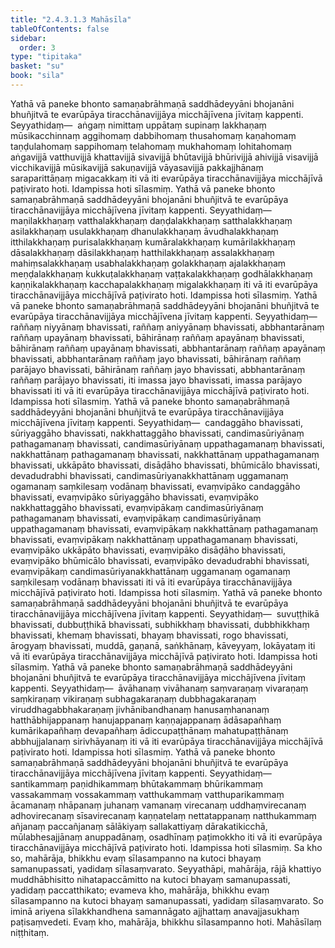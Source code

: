 ```yaml
---
title: "2.4.3.1.3 Mahāsīla"
tableOfContents: false
sidebar:
  order: 3
type: "tipitaka"
basket: "su"
book: "sila"
---
```



<DynamicBreadcrumb />

<Division number="205" book="sila" bookNo="6" page="63">

<Paragraph number="295" book="sila">
Yathā vā paneke bhonto samaṇabrāhmaṇā saddhādeyyāni bhojanāni bhuñjitvā te evarūpāya tiracchānavijjāya micchājīvena jīvitaṃ kappenti. Seyyathidaṃ—  aṅgaṃ nimittaṃ uppātaṃ supinaṃ lakkhaṇaṃ mūsikacchinnaṃ aggihomaṃ dabbihomaṃ thusahomaṃ kaṇahomaṃ taṇḍulahomaṃ sappihomaṃ telahomaṃ mukhahomaṃ lohitahomaṃ aṅgavijjā vatthuvijjā khattavijjā sivavijjā bhūtavijjā bhūrivijjā ahivijjā visavijjā vicchikavijjā mūsikavijjā sakuṇavijjā vāyasavijjā pakkajjhānaṃ saraparittāṇaṃ migacakkaṃ iti vā iti evarūpāya tiracchānavijjāya micchājīvā paṭivirato hoti. Idampissa hoti sīlasmiṃ.
</Paragraph>

</Division>
<Division number="206" book="sila" bookNo="6" page="64">

<Paragraph number="296" book="sila">
Yathā vā paneke bhonto samaṇabrāhmaṇā saddhādeyyāni bhojanāni bhuñjitvā te evarūpāya tiracchānavijjāya micchājīvena jīvitaṃ kappenti. Seyyathidaṃ—  maṇilakkhaṇaṃ vatthalakkhaṇaṃ daṇḍalakkhaṇaṃ satthalakkhaṇaṃ asilakkhaṇaṃ usulakkhaṇaṃ dhanulakkhaṇaṃ āvudhalakkhaṇaṃ itthilakkhaṇaṃ purisalakkhaṇaṃ kumāralakkhaṇaṃ kumārilakkhaṇaṃ dāsalakkhaṇaṃ dāsilakkhaṇaṃ hatthilakkhaṇaṃ assalakkhaṇaṃ mahiṃsalakkhaṇaṃ usabhalakkhaṇaṃ golakkhaṇaṃ ajalakkhaṇaṃ meṇḍalakkhaṇaṃ kukkuṭalakkhaṇaṃ vaṭṭakalakkhaṇaṃ godhālakkhaṇaṃ kaṇṇikalakkhaṇaṃ kacchapalakkhaṇaṃ migalakkhaṇaṃ iti vā iti evarūpāya tiracchānavijjāya micchājīvā paṭivirato hoti. Idampissa hoti sīlasmiṃ.
</Paragraph>

</Division>
<Division number="207" book="sila" bookNo="6" page="64">

<Paragraph number="297" book="sila">
Yathā vā paneke bhonto samaṇabrāhmaṇā saddhādeyyāni bhojanāni bhuñjitvā te evarūpāya tiracchānavijjāya micchājīvena jīvitaṃ kappenti. Seyyathidaṃ—  raññaṃ niyyānaṃ bhavissati, raññaṃ aniyyānaṃ bhavissati, abbhantarānaṃ raññaṃ upayānaṃ bhavissati, bāhirānaṃ raññaṃ apayānaṃ bhavissati, bāhirānaṃ raññaṃ upayānaṃ bhavissati, abbhantarānaṃ raññaṃ apayānaṃ bhavissati, abbhantarānaṃ raññaṃ jayo bhavissati, bāhirānaṃ raññaṃ parājayo bhavissati, bāhirānaṃ raññaṃ jayo bhavissati, abbhantarānaṃ raññaṃ parājayo bhavissati, iti imassa jayo bhavissati, imassa parājayo bhavissati iti vā iti evarūpāya tiracchānavijjāya micchājīvā paṭivirato hoti. Idampissa hoti sīlasmiṃ.
</Paragraph>

</Division>
<Division number="208" book="sila" bookNo="6" page="64">

<Paragraph number="298" book="sila">
Yathā vā paneke bhonto samaṇabrāhmaṇā saddhādeyyāni bhojanāni bhuñjitvā te evarūpāya tiracchānavijjāya micchājīvena jīvitaṃ kappenti. Seyyathidaṃ—  candaggāho bhavissati, sūriyaggāho bhavissati, nakkhattaggāho bhavissati, candimasūriyānaṃ pathagamanaṃ bhavissati, candimasūriyānaṃ uppathagamanaṃ bhavissati, nakkhattānaṃ pathagamanaṃ bhavissati, nakkhattānaṃ uppathagamanaṃ bhavissati, ukkāpāto bhavissati, disāḍāho bhavissati, bhūmicālo bhavissati, devadudrabhi bhavissati, candimasūriyanakkhattānaṃ uggamanaṃ ogamanaṃ saṃkilesaṃ vodānaṃ bhavissati, evaṃvipāko candaggāho bhavissati, evaṃvipāko sūriyaggāho bhavissati, evaṃvipāko nakkhattaggāho bhavissati, evaṃvipākaṃ candimasūriyānaṃ pathagamanaṃ bhavissati, evaṃvipākaṃ candimasūriyānaṃ uppathagamanaṃ bhavissati, evaṃvipākaṃ nakkhattānaṃ pathagamanaṃ bhavissati, evaṃvipākaṃ nakkhattānaṃ uppathagamanaṃ bhavissati, evaṃvipāko ukkāpāto bhavissati, evaṃvipāko disāḍāho bhavissati, evaṃvipāko bhūmicālo bhavissati, evaṃvipāko devadudrabhi bhavissati, evaṃvipākaṃ candimasūriyanakkhattānaṃ uggamanaṃ ogamanaṃ saṃkilesaṃ vodānaṃ bhavissati iti vā iti evarūpāya tiracchānavijjāya micchājīvā paṭivirato hoti. Idampissa hoti sīlasmiṃ.
</Paragraph>

</Division>
<Division number="209" book="sila" bookNo="6" page="65">

<Paragraph number="299" book="sila">
Yathā vā paneke bhonto samaṇabrāhmaṇā saddhādeyyāni bhojanāni bhuñjitvā te evarūpāya tiracchānavijjāya micchājīvena jīvitaṃ kappenti. Seyyathidaṃ—  suvuṭṭhikā bhavissati, dubbuṭṭhikā bhavissati, subhikkhaṃ bhavissati, dubbhikkhaṃ bhavissati, khemaṃ bhavissati, bhayaṃ bhavissati, rogo bhavissati, ārogyaṃ bhavissati, muddā, gaṇanā, saṅkhānaṃ, kāveyyaṃ, lokāyataṃ iti vā iti evarūpāya tiracchānavijjāya micchājīvā paṭivirato hoti. Idampissa hoti sīlasmiṃ.
</Paragraph>

</Division>
<Division number="210" book="sila" bookNo="6" page="65">

<Paragraph number="300" book="sila">
Yathā vā paneke bhonto samaṇabrāhmaṇā saddhādeyyāni bhojanāni bhuñjitvā te evarūpāya tiracchānavijjāya micchājīvena jīvitaṃ kappenti. Seyyathidaṃ—  āvāhanaṃ vivāhanaṃ saṃvaraṇaṃ vivaraṇaṃ saṃkiraṇaṃ vikiraṇaṃ subhagakaraṇaṃ dubbhagakaraṇaṃ viruddhagabbhakaraṇaṃ jivhānibandhanaṃ hanusaṃhananaṃ hatthābhijappanaṃ hanujappanaṃ kaṇṇajappanaṃ ādāsapañhaṃ kumārikapañhaṃ devapañhaṃ ādiccupaṭṭhānaṃ mahatupaṭṭhānaṃ abbhujjalanaṃ sirivhāyanaṃ iti vā iti evarūpāya tiracchānavijjāya micchājīvā paṭivirato hoti. Idampissa hoti sīlasmiṃ.
</Paragraph>

</Division>
<Division number="211" book="sila" bookNo="6" page="65">

<Paragraph number="301" book="sila">
Yathā vā paneke bhonto samaṇabrāhmaṇā saddhādeyyāni bhojanāni bhuñjitvā te evarūpāya tiracchānavijjāya micchājīvena jīvitaṃ kappenti. Seyyathidaṃ—  santikammaṃ paṇidhikammaṃ bhūtakammaṃ bhūrikammaṃ vassakammaṃ vossakammaṃ vatthukammaṃ vatthuparikammaṃ ācamanaṃ nhāpanaṃ juhanaṃ vamanaṃ virecanaṃ uddhaṃvirecanaṃ adhovirecanaṃ sīsavirecanaṃ kaṇṇatelaṃ nettatappanaṃ natthukammaṃ añjanaṃ paccañjanaṃ sālākiyaṃ sallakattiyaṃ dārakatikicchā, mūlabhesajjānaṃ anuppadānaṃ, osadhīnaṃ paṭimokkho iti vā iti evarūpāya tiracchānavijjāya micchājīvā paṭivirato hoti. Idampissa hoti sīlasmiṃ.
</Paragraph>

</Division>
<Division number="212" book="sila" bookNo="6" page="66">

<Paragraph number="302" book="sila">
Sa kho so, mahārāja, bhikkhu evaṃ sīlasampanno na kutoci bhayaṃ samanupassati, yadidaṃ sīlasaṃvarato. Seyyathāpi, mahārāja, rājā khattiyo muddhābhisitto nihatapaccāmitto na kutoci bhayaṃ samanupassati, yadidaṃ paccatthikato; evameva kho, mahārāja, bhikkhu evaṃ sīlasampanno na kutoci bhayaṃ samanupassati, yadidaṃ sīlasaṃvarato. So iminā ariyena sīlakkhandhena samannāgato ajjhattaṃ anavajjasukhaṃ paṭisaṃvedeti. Evaṃ kho, mahārāja, bhikkhu sīlasampanno hoti.

</Paragraph>
</Division>

<Paragraph number="303" type="center" book="sila">
Mahāsīlaṃ niṭṭhitaṃ.
</Paragraph>